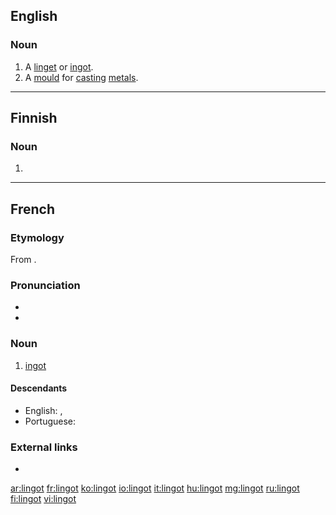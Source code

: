 ==English==

===Noun===
{{en-noun}}

# A [[linget]] or [[ingot]].
# A [[mould]] for [[cast]]ing [[metal]]s.

{{Webster 1913}}

----

==Finnish==

===Noun===
{{head|fi|noun form}}

# {{plural of|lang=fi|linko}}

----

==French==

===Etymology===
From {{etyl|en|fr}} {{m|en|ingot}}.

===Pronunciation===
* {{IPA|/lɛ̃.ɡo/|lang=fr}}
* {{audio|Fr-Paris--lingot.ogg|Audio (Paris)|lang=fr}}

===Noun===
{{fr-noun|m}}

# [[ingot]]

====Descendants====
* English: {{l|en|lingot}}, {{l|en|linget}}
* Portuguese: {{l|pt|lingote}}

===External links===
* {{R:TLFi}}

[[ar:lingot]]
[[fr:lingot]]
[[ko:lingot]]
[[io:lingot]]
[[it:lingot]]
[[hu:lingot]]
[[mg:lingot]]
[[ru:lingot]]
[[fi:lingot]]
[[vi:lingot]]